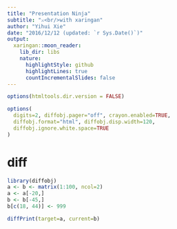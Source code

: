```yaml
---
title: "Presentation Ninja"
subtitle: "⚔<br/>with xaringan"
author: "Yihui Xie"
date: "2016/12/12 (updated: `r Sys.Date()`)"
output:
  xaringan::moon_reader:
    lib_dir: libs
    nature:
      highlightStyle: github
      highlightLines: true
      countIncrementalSlides: false
---
```


```r
options(htmltools.dir.version = FALSE)

options(
  digits=2, diffobj.pager="off", crayon.enabled=TRUE,
  diffobj.format="html", diffobj.disp.width=120,
  diffobj.ignore.white.space=TRUE
)
```

# diff


<style type='text/css'>
/* Structural CSS ------------------------------------------------------------*/
/*
 * TBD whether we want a more fully table like structure; some of the visual
 * cues provided by the current set-up are useful (line wraps, etc.)
 */

DIV.diffobj_container PRE {
  white-space: pre-wrap;
  margin: 0;
}
DIV.diffobj_container DIV.row {
  width: 100%;
  font-family: monospace;
  display: table;
  table-layout: fixed;
}
DIV.diffobj_container DIV.line {
  width: auto;
  display: table-cell;
  overflow: hidden;
}
DIV.diffobj_container DIV.line>DIV {
  width: 100%;
  display: table;
  table-layout: auto;
}
DIV.diffobj_container DIV.line.banner>DIV {
  display: table;
  table-layout: auto; /* set to fixed in JS */
}
DIV.diffobj_container DIV.text {
  display: table-cell;
  width: 100%;
}
DIV.diffobj_container DIV.gutter {
  display: table-cell;
  padding: 0 0.2em;
}
DIV.diffobj_container DIV.gutter DIV {
  display: table-cell;
}
#diffobj_content_meta DIV.diffobj_container DIV.row {
  width: auto;
}
#diffobj_banner_meta DIV.diffobj_container DIV.line.banner>DIV {
  table-layout: auto;
}
#diffobj_outer {
  overflow: hidden;
}
/* Summary -------------------------------------------------------------------*/ 

DIV.diffobj_container DIV.summary DIV.map {
  word-wrap: break-word;
  padding-left: 1em;
}
DIV.diffobj_container DIV.summary DIV.detail {
  padding-left: 1em;
}

/* Common elements -----------------------------------------------------------*/

DIV.diffobj_container DIV.line.banner {
  font-size: 1.2em;
  font-weight: bold;
  overflow: hidden;
}
/* truncate banners */
DIV.diffobj_container DIV.line.banner DIV.text DIV{
  white-space: nowrap;
  overflow: hidden;
  text-overflow: ellipsis;
  width: 100%;             /* need to compute and set in JS */
}
DIV.diffobj_container DIV.gutter,
DIV.diffobj_container DIV.guide,
DIV.diffobj_container DIV.fill,
DIV.diffobj_container DIV.context_sep,
DIV.diffobj_container SPAN.trim {
  color: #999;
}
DIV.diffobj_container DIV.header {
  font-size: 1.1em;
}
DIV.diffobj_container DIV.text>DIV.match,
DIV.diffobj_container DIV.text>DIV.guide {
  background-color: #ffffff;
}
DIV.diffobj_container DIV.text>DIV.fill {
  background-color: transparent;
}
DIV.diffobj_container DIV.text>DIV {
  padding-right: 3px;
}
DIV.diffobj_container DIV.text>DIV {
  border-left: 1px solid #888888;
}
DIV.diffobj_container DIV.line {
  background-color: #eeeeee;
}
DIV.diffobj_container DIV.text>DIV,
DIV.diffobj_container DIV.header {
  padding-left: 0.5em;
}
DIV.diffobj_container DIV.line>DIV.match,
DIV.diffobj_container DIV.line>DIV.fill,
DIV.diffobj_container DIV.line>DIV.guide {
  border-left: 1px solid #888888;
}
/* github inspired color scheme - default ------------------------------------*/

DIV.diffobj_container.light.rgb SPAN.word.insert,
DIV.diffobj_container.light.rgb DIV.line>DIV.insert {
  background-color: #a6f3a6;
}
DIV.diffobj_container.light.rgb SPAN.word.delete,
DIV.diffobj_container.light.rgb DIV.line>DIV.delete {
  background-color: #f8c2c2;
}
DIV.diffobj_container.light.rgb DIV.text>DIV.insert {
  background-color: #efffef;
}
DIV.diffobj_container.light.rgb DIV.text>DIV.insert,
DIV.diffobj_container.light.rgb DIV.line>DIV.insert {
  border-left: 1px solid #33bb33;
}
DIV.diffobj_container.light.rgb DIV.text>DIV.delete {
  background-color: #ffefef;
}
DIV.diffobj_container.light.rgb DIV.text>DIV.delete,
DIV.diffobj_container.light.rgb DIV.line>DIV.delete {
  border-left: 1px solid #cc6666;
}
DIV.diffobj_container.light.rgb DIV.header {
  background-color: #e0e6fa;
  border-left: 1px solid #9894b6;
}
/* Yellow Blue variation -----------------------------------------------------*/

DIV.diffobj_container.light.yb SPAN.word.insert,
DIV.diffobj_container.light.yb DIV.line>DIV.insert {
  background-color: #c0cfff;
}
DIV.diffobj_container.light.yb SPAN.word.delete,
DIV.diffobj_container.light.yb DIV.line>DIV.delete {
  background-color: #e7e780;
}
DIV.diffobj_container.light.yb DIV.text>DIV.insert {
  background-color: #efefff;
}
DIV.diffobj_container.light.yb DIV.text>DIV.insert,
DIV.diffobj_container.light.yb DIV.line>DIV.insert {
  border-left: 1px solid #3333bb;
}
DIV.diffobj_container.light.yb DIV.text>DIV.delete {
  background-color: #fefee5;
}
DIV.diffobj_container.light.yb DIV.text>DIV.delete,
DIV.diffobj_container.light.yb DIV.line>DIV.delete {
  border-left: 1px solid #aaaa55;
}
DIV.diffobj_container.light.yb DIV.header {
  background-color: #afafaf;
  border-left: 1px solid #e3e3e3;
  color: #e9e9e9;
}
DIV.diffobj_container.light.yb DIV.line {
  background-color: #eeeeee;
}
</style>

```r
library(diffobj)
a <- b <- matrix(1:100, ncol=2)
a <- a[-20,]
b <- b[-45,]
b[c(18, 44)] <- 999

diffPrint(target=a, current=b)
```

